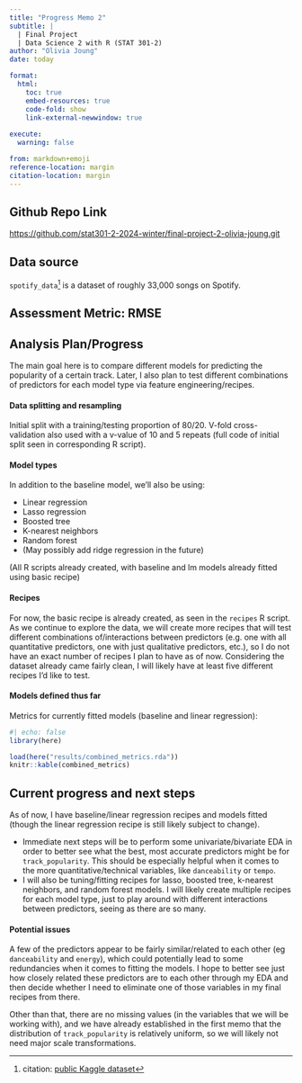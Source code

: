```yaml
---
title: "Progress Memo 2"
subtitle: |
  | Final Project 
  | Data Science 2 with R (STAT 301-2)
author: "Olivia Joung"
date: today

format:
  html:
    toc: true
    embed-resources: true
    code-fold: show
    link-external-newwindow: true
    
execute:
  warning: false

from: markdown+emoji 
reference-location: margin
citation-location: margin
---
```


::: {.callout-tip icon=false}

## Github Repo Link

[https://github.com/stat301-2-2024-winter/final-project-2-olivia-joung.git](https://github.com/stat301-2-2024-winter/final-project-2-olivia-joung.git)

:::

## Data source

`spotify_data`^[citation: [public Kaggle dataset](https://www.kaggle.com/datasets/joebeachcapital/30000-spotify-songs)] is a dataset of roughly 33,000 songs on Spotify.

## Assessment Metric: RMSE

## Analysis Plan/Progress

The main goal here is to compare different models for predicting the popularity of a certain track. Later, I also plan to test different combinations of predictors for each model type via feature engineering/recipes. 

#### Data splitting and resampling

Initial split with a training/testing proportion of 80/20. V-fold cross-validation also used with a v-value of 10 and 5 repeats (full code of initial split seen in corresponding R script). 

#### Model types

In addition to the baseline model, we'll also be using:

- Linear regression
- Lasso regression
- Boosted tree
- K-nearest neighbors
- Random forest
- (May possibly add ridge regression in the future)

(All R scripts already created, with baseline and lm models already fitted using basic recipe)

#### Recipes

For now, the basic recipe is already created, as seen in the `recipes` R script. As we continue to explore the data, we will create more recipes that will test different combinations of/interactions between predictors (e.g. one with all quantitative predictors, one with just qualitative predictors, etc.), so I do not have an exact number of recipes I plan to have as of now. Considering the dataset already came fairly clean, I will likely have at least five different recipes I'd like to test.

#### Models defined thus far

Metrics for currently fitted models (baseline and linear regression):
```r
#| echo: false
library(here)

load(here("results/combined_metrics.rda"))
knitr::kable(combined_metrics)
```

## Current progress and next steps

As of now, I have baseline/linear regression recipes and models fitted (though the linear regression recipe is still likely subject to change). 

- Immediate next steps will be to perform some univariate/bivariate EDA in order to better see what the best, most accurate predictors might be for `track_popularity`. This should be especially helpful when it comes to the more quantitative/technical variables, like `danceability` or `tempo`.
- I will also be tuning/fitting recipes for lasso, boosted tree, k-nearest neighbors, and random forest models. I will likely create multiple recipes for each model type, just to play around with different interactions between predictors, seeing as there are so many. 

#### Potential issues

A few of the predictors appear to be fairly similar/related to each other (eg `danceability` and `energy`), which could potentially lead to some redundancies when it comes to fitting the models. I hope to better see just how closely related these predictors are to each other through my EDA and then decide whether I need to eliminate one of those variables in my final recipes from there. 

Other than that, there are no missing values (in the variables that we will be working with), and we have already established in the first memo that the distribution of `track_popularity` is relatively uniform, so we will likely not need major scale transformations.






